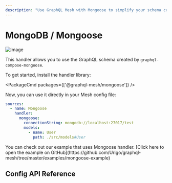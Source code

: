 ```yaml
---
description: "Use GraphQL Mesh with Mongoose to simplify your schema creation. Get started with @graphql-mesh/mongoose package and connect to MongoDB in minutes. #GraphQL #Mesh"
---
```


# MongoDB / Mongoose

![image](https://user-images.githubusercontent.com/20847995/79219137-5f584c00-7e5a-11ea-83fb-800f9ac73fd8.png)

This handler allows you to use the GraphQL schema created by `graphql-compose-mongoose`.

To get started, install the handler library:

<PackageCmd packages={['@graphql-mesh/mongoose']} />

Now, you can use it directly in your Mesh config file:

```yaml filename=".meshrc.yaml" {4-8}
sources:
  - name: Mongoose
    handler:
      mongoose:
        connectionString: mongodb://localhost:27017/test
        models:
          - name: User
            path: ./src/models#User
```

<Callout>
  You can check out our example that uses Mongoose handler. [Click here to open the example on
  GitHub](https://github.com/Urigo/graphql-mesh/tree/master/examples/mongoose-example)
</Callout>

## Config API Reference


<API />
